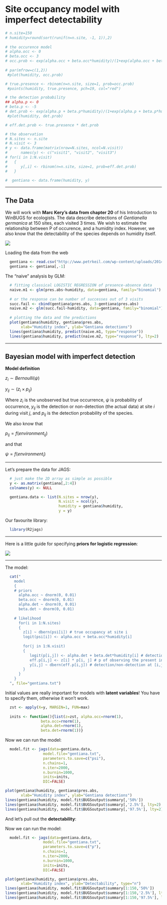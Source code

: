 Site occupancy model with imperfect detectability
========================================================

```r
# n.site=150
# humidity=round(sort(runif(n=n.site, -1, 1)),2)
 
# the occurence model
# alpha.occ <- 0
# beta.occ <- 3
# occ.prob <- exp(alpha.occ + beta.occ*humidity)/(1+exp(alpha.occ + beta.occ*humidity))
 
# par(mfrow=c(1,2))
 #plot(humidity, occ.prob)

# true.presence <- rbinom(n=n.site, size=1, prob=occ.prob)
 #points(humidity, true.presence, pch=19, col="red")

# the detection probability
## alpha.p <- 0
# beta.p <- -5
# det.prob <- exp(alpha.p + beta.p*humidity)/(1+exp(alpha.p + beta.p*humidity))
 #plot(humidity, det.prob)

# eff.det.prob <- true.presence * det.prob

# the observation
# N.sites <- n.site
# N.visit <- 3
# y <- data.frame(matrix(nrow=N.sites, ncol=N.visit))
#      names(y) <- c("visit1", "visit2", "visit3")
# for(i in 1:N.visit)
#   {
#      y[,i] <- rbinom(n=n.site, size=1, prob=eff.det.prob)
#   }

#  gentiana <- data.frame(humidity, y)
```
********************************************************************************

The Data
--------
We will work with **Marc Kery's data from chapter 20** of his Introduction to WinBUGS for ecologists.
The data describe detections of *Gentianella germanica* at 150 sites, each visited 3 times. We wish to estimate the relationship between P of occurence, and a humidity index. However, we also know that the detectability of the species depends on humidity itself.

![](figure/gentiana.png)


Loading the data from the web
```r
  gentiana <- read.csv("http://www.petrkeil.com/wp-content/uploads/2014/02/gentiana.csv")
  gentiana <- gentiana[,-1]
```

The "naive" analysis by GLM:
```r
  # fitting classical LOGISTIC REGRESSION of presence-absence data
  naive.m1 <- glm(pres.abs~humidity, data=gentiana, family="binomial")
  
  # or the response can be number of successes out of 3 visits
  succ.fail <- cbind(gentiana$pres.abs, 3-gentiana$pres.abs)
  naive.m2 <- glm(succ.fail~humidity, data=gentiana, family="binomial")
  
  # plotting the data and the predictions
  plot(gentiana$humidity, gentiana$pres.abs,
       xlab="Humidity index", ylab="Gentiana detections")
  lines(gentiana$humidity, predict(naive.m1, type="response"))
  lines(gentiana$humidity, predict(naive.m2, type="response"), lty=2)

```

********************************************************************************
Bayesian model with imperfect detection
---------------------------------------

**Model definition**

$z_i \sim Bernoulli(\psi)$

$y_{ij} \sim (z_i \times p_{ij})$

Where $z_i$ is the unobserved but true occurrence, $\psi$ is probability of occurrence, $y_{ij}$ is the detection or non-detection (the actual data) at site $i$ during visit $j$, and $p_{ij}$ is the detection probability of the species.

We also know that

$p_{ij}=f(environment_{ij})$

and that

$\psi=f(environment_i)$

********************************************************************************

Let's prepare the data for JAGS:
```r
  # just make the 2D array as simple as possible
  y <- as.matrix(gentiana[,2:4])
  colnames(y) <- NULL

  gentiana.data <- list(N.sites = nrow(y),
                        N.visit = ncol(y),
                        humidity = gentiana$humidity,
                        y = y)
```

Our favourite library:
```r
  library(R2jags)
```

********************************************************************************

Here is a little guide for specifying **priors for logistic regression**:

![](figure/logit_prior.png)

********************************************************************************

The model:
```r
  cat("
    model
    {
    # priors
      alpha.occ ~ dnorm(0, 0.01)
      beta.occ ~ dnorm(0, 0.01)
      alpha.det ~ dnorm(0, 0.01)
      beta.det ~ dnorm(0, 0.01)
      
    # likelihood 
      for(i in 1:N.sites)
      {
        z[i] ~ dbern(psi[i]) # true occupancy at site i
        logit(psi[i]) <- alpha.occ + beta.occ*humidity[i] 
     
        for(j in 1:N.visit)
        {
           logit(p[i,j]) <- alpha.det + beta.det*humidity[i] # detection probability
           eff.p[i,j] <- z[i] * p[i, j] # p of observing the present individual
           y[i,j] ~ dbern(eff.p[i,j]) # detection/non-detection at [i,j]
        }  
      }
    }
  ", file="gentiana.txt")
```
  
Initial values are really important for models with **latent variables**! You have to specify them, otherwise it won't work.
```r
  zst <- apply(X=y, MARGIN=1, FUN=max)
  
  inits <- function(){list(z=zst, alpha.occ=rnorm(1),
                beta.occ=rnorm(1),
                alpha.det=rnorm(1),
                beta.det=rnorm(1))}
```

Now we can run the model:
```r
  model.fit <- jags(data=gentiana.data, 
                 model.file="gentiana.txt",
                 parameters.to.save=c("psi"),
                 n.chains=1,
                 n.iter=2000,
                 n.burnin=1000,
                 inits=inits, 
                 DIC=FALSE)
```


```r
plot(gentiana$humidity, gentiana$pres.abs,
       xlab="Humidity index", ylab="Gentiana detections")
lines(gentiana$humidity, model.fit$BUGSoutput$summary[,'50%'])
lines(gentiana$humidity, model.fit$BUGSoutput$summary[,'2.5%'], lty=2)
lines(gentiana$humidity, model.fit$BUGSoutput$summary[,'97.5%'], lty=2)
```

And let's pull out the **detectability**:

Now we can run the model:
```r
  model.fit <- jags(data=gentiana.data, 
                 model.file="gentiana.txt",
                 parameters.to.save=c("p"),
                 n.chains=1,
                 n.iter=2000,
                 n.burnin=1000,
                 inits=inits, 
                 DIC=FALSE)

plot(gentiana$humidity, gentiana$pres.abs,
       xlab="Humidity index", ylab="Detectability", type="n")
lines(gentiana$humidity, model.fit$BUGSoutput$summary[1:150,'50%'])
lines(gentiana$humidity, model.fit$BUGSoutput$summary[1:150,'2.5%'], lty=2)
lines(gentiana$humidity, model.fit$BUGSoutput$summary[1:150,'97.5%'], lty=2)
```








